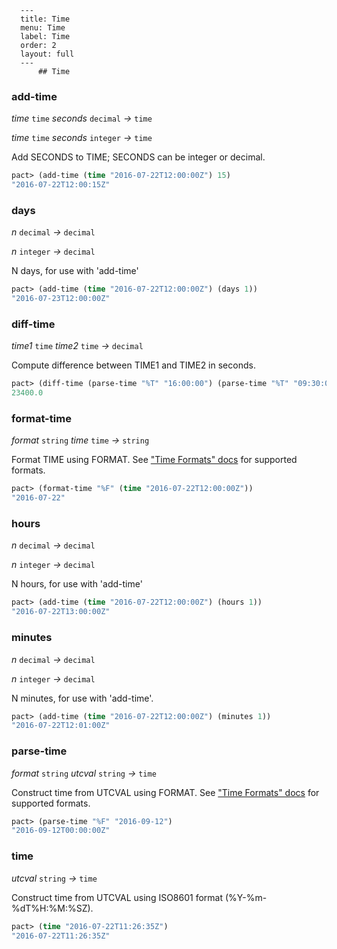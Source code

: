       ---
      title: Time
      menu: Time
      label: Time
      order: 2
      layout: full
      ---
          ## Time

### add-time

_time_&nbsp;`time` _seconds_&nbsp;`decimal` _&rarr;_&nbsp;`time`

_time_&nbsp;`time` _seconds_&nbsp;`integer` _&rarr;_&nbsp;`time`

Add SECONDS to TIME; SECONDS can be integer or decimal.

```lisp
pact> (add-time (time "2016-07-22T12:00:00Z") 15)
"2016-07-22T12:00:15Z"
```

### days

_n_&nbsp;`decimal` _&rarr;_&nbsp;`decimal`

_n_&nbsp;`integer` _&rarr;_&nbsp;`decimal`

N days, for use with 'add-time'

```lisp
pact> (add-time (time "2016-07-22T12:00:00Z") (days 1))
"2016-07-23T12:00:00Z"
```

### diff-time

_time1_&nbsp;`time` _time2_&nbsp;`time` _&rarr;_&nbsp;`decimal`

Compute difference between TIME1 and TIME2 in seconds.

```lisp
pact> (diff-time (parse-time "%T" "16:00:00") (parse-time "%T" "09:30:00"))
23400.0
```

### format-time

_format_&nbsp;`string` _time_&nbsp;`time` _&rarr;_&nbsp;`string`

Format TIME using FORMAT. See
["Time Formats" docs](pact-reference.html#time-formats) for supported formats.

```lisp
pact> (format-time "%F" (time "2016-07-22T12:00:00Z"))
"2016-07-22"
```

### hours

_n_&nbsp;`decimal` _&rarr;_&nbsp;`decimal`

_n_&nbsp;`integer` _&rarr;_&nbsp;`decimal`

N hours, for use with 'add-time'

```lisp
pact> (add-time (time "2016-07-22T12:00:00Z") (hours 1))
"2016-07-22T13:00:00Z"
```

### minutes

_n_&nbsp;`decimal` _&rarr;_&nbsp;`decimal`

_n_&nbsp;`integer` _&rarr;_&nbsp;`decimal`

N minutes, for use with 'add-time'.

```lisp
pact> (add-time (time "2016-07-22T12:00:00Z") (minutes 1))
"2016-07-22T12:01:00Z"
```

### parse-time

_format_&nbsp;`string` _utcval_&nbsp;`string` _&rarr;_&nbsp;`time`

Construct time from UTCVAL using FORMAT. See
["Time Formats" docs](pact-reference.html#time-formats) for supported formats.

```lisp
pact> (parse-time "%F" "2016-09-12")
"2016-09-12T00:00:00Z"
```

### time

_utcval_&nbsp;`string` _&rarr;_&nbsp;`time`

Construct time from UTCVAL using ISO8601 format (%Y-%m-%dT%H:%M:%SZ).

```lisp
pact> (time "2016-07-22T11:26:35Z")
"2016-07-22T11:26:35Z"
```

